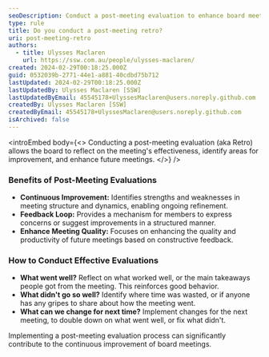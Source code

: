 ```yaml
---
seoDescription: Conduct a post-meeting evaluation to enhance board meeting quality through continuous improvement and constructive feedback.
type: rule
title: Do you conduct a post-meeting retro?
uri: post-meeting-retro
authors:
  - title: Ulysses Maclaren
    url: https://ssw.com.au/people/ulysses-maclaren/
created: 2024-02-29T00:18:25.000Z
guid: 0532039b-2771-44e1-a881-40cdbd75b712
lastUpdated: 2024-02-29T00:18:25.000Z
lastUpdatedBy: Ulysses Maclaren [SSW]
lastUpdatedByEmail: 45545178+UlyssesMaclaren@users.noreply.github.com
createdBy: Ulysses Maclaren [SSW]
createdByEmail: 45545178+UlyssesMaclaren@users.noreply.github.com
isArchived: false
---
```


<introEmbed
  body={<>
Conducting a post-meeting evaluation (aka Retro) allows the board to reflect on the meeting's effectiveness, identify areas for improvement, and enhance future meetings.
  </>}
/>
### Benefits of Post-Meeting Evaluations

- **Continuous Improvement:** Identifies strengths and weaknesses in meeting structure and dynamics, enabling ongoing refinement.
- **Feedback Loop:** Provides a mechanism for members to express concerns or suggest improvements in a structured manner.
- **Enhance Meeting Quality:** Focuses on enhancing the quality and productivity of future meetings based on constructive feedback.

### How to Conduct Effective Evaluations

- **What went well?** Reflect on what worked well, or the main takeaways people got from the meeting. This reinforces good behavior.
- **What didn't go so well?** Identify where time was wasted, or if anyone has any gripes to share about how the meeting went.
- **What can we change for next time?** Implement changes for the next meeting, to double down on what went well, or fix what didn't.

Implementing a post-meeting evaluation process can significantly contribute to the continuous improvement of board meetings.
